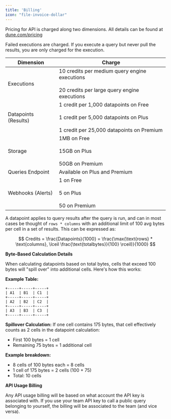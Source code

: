 ```yaml
---
title: 'Billing'
icon: "file-invoice-dollar"
---
```


Pricing for API is charged along two dimensions. All details can be found at [dune.com/pricing](https://dune.com/pricing)

<Note>
Failed executions are charged. If you execute a query but never pull the results, you are only charged for the execution.
</Note>

| Dimension | Charge |
|---|---|
| Executions | 10 credits per medium query engine executions <br></br> 20 credits per large query engine executions |
| Datapoints (Results) | 1 credit per 1,000 datapoints on Free <br></br> 1 credit per 5,000 datapoints on Plus <br></br> 1 credit per 25,000 datapoints on Premium |
| Storage | 1MB on Free <br></br> 15GB on Plus <br></br> 50GB on Premium |
| Queries Endpoint | Available on Plus and Premium |
| Webhooks (Alerts) | 1 on Free <br></br> 5 on Plus <br></br> 50 on Premium |

A datapoint applies to query results after the query is run, and can in most cases be thought of `rows * columns` with an additional limit of 100 avg bytes per cell in a set of results. This can be expressed as:

$$
Credits = \frac{Datapoints}{1000} = \frac{\max(\text{rows} * \text{columns}, \lceil \frac{\text{totalbytes}}{100} \rceil)}{1000}
$$

**Byte-Based Calculation Details**

When calculating datapoints based on total bytes, cells that exceed 100 bytes will "spill over" into additional cells. Here's how this works:

**Example Table:**
```
+-----+-----+-----+
| A1  | B1  | C1  |
+-----+-----+-----+
| A2  | B2  | C2  |
+-----+-----+-----+
| A3  | B3  | C3  |
+-----+-----+-----+
```

**Spillover Calculation:** If one cell contains 175 bytes, that cell effectively counts as 2 cells in the datapoint calculation:

- First 100 bytes = 1 cell
- Remaining 75 bytes = 1 additional cell

**Example breakdown:**
- 8 cells of 100 bytes each = 8 cells
- 1 cell of 175 bytes = 2 cells (100 + 75)
- Total: 10 cells

**API Usage Billing**

Any API usage billing will be based on what account the API key is associated with. If you use your team API key to call a public query belonging to yourself, the billing will be associated to the team (and vice versa).

